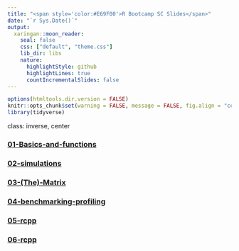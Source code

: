 ```yaml
---
title: "<span style='color:#E69F00'>R Bootcamp SC Slides</span>"
date: "`r Sys.Date()`"
output:
  xaringan::moon_reader:
    seal: false
    css: ["default", "theme.css"]
    lib_dir: libs
    nature:
      highlightStyle: github
      highlightLines: true
      countIncrementalSlides: false
---
```


```r
options(htmltools.dir.version = FALSE)
knitr::opts_chunk$set(warning = FALSE, message = FALSE, fig.align = "center", dpi = 320)
library(tidyverse)
```

class: inverse, center

### [01-Basics-and-functions](01_basics-and-functions/basics-and-functions/basics-and-functions.html)
### [02-simulations](02-simulations/simulations/simulations.html)
### [03-(The)-Matrix](03-matrix/matrix.html)
### [04-benchmarking-profiling](04-benchmarking-profiling/slides.html)
### [05-rcpp](05-rcpp/rcpp.html)
### [06-rcpp](06-parallel/parallel.html)
